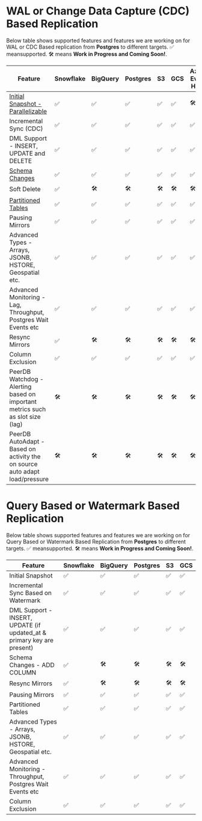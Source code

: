 # WAL or Change Data Capture (CDC) Based Replication

Below table shows supported features and features we are working on for WAL or CDC Based replication from **Postgres** to different targets.
✅ meansupported. 🛠️ means **Work in Progress and Coming Soon!**.

| Feature | Snowflake | BigQuery | Postgres | S3 | GCS | Azure Event Hubs |
| --- | --- | --- | --- | --- | --- | --- |
| [Initial Snapshot - Parallelizable](https://blog.peerdb.io/parallelized-initial-load-for-cdc-based-streaming-from-postgres#heading-parallelized-initial-snapshot-for-cdc-based-streaming) | ✅ | ✅ | ✅ | ✅ | ✅ | 🛠️ |
| Incremental Sync (CDC) | ✅ | ✅ | ✅ | ✅ | ✅ | ✅ |
| DML Support - INSERT, UPDATE and DELETE | ✅ | ✅ | ✅ | ✅ | ✅ | ✅ |
| [Schema Changes](/features/schema-changes) | ✅ | ✅ | ✅ | ✅ | ✅ | ✅ |
| Soft Delete | ✅ | 🛠️ | 🛠️ | 🛠️ | 🛠️ | 🛠️ |
| [Partitioned Tables](/features/replicating-partitioned-tables) | ✅ | ✅ | ✅ | ✅ | ✅ | ✅ |
| Pausing Mirrors | ✅ | ✅ | ✅ | ✅ | ✅ | ✅ |
| Advanced Types - Arrays, JSONB, HSTORE, Geospatial etc. | ✅ | ✅ | ✅ | ✅ | ✅ | ✅ |
| Advanced Monitoring - Lag, Throughput, Postgres Wait Events etc | ✅ | ✅ | ✅ | ✅ | ✅ | ✅ |
| Resync Mirrors | ✅ | 🛠️ | 🛠️ | 🛠️ | 🛠️ | 🛠️ |
| Column Exclusion | ✅ | ✅ | ✅ | ✅ | ✅ | ✅ |
| PeerDB Watchdog - Alerting based on important metrics such as slot size (lag) | 🛠️ | 🛠️ | 🛠️ | 🛠️ | 🛠️ | 🛠️ |
| PeerDB AutoAdapt - Based on activity the on source auto adapt load/pressure | 🛠️ | 🛠️ | 🛠️ | 🛠️ | 🛠️ | 🛠️ |


# Query Based or Watermark Based Replication

Below table shows supported features and features we are working on for Query Based or Watermark Based Replication from **Postgres** to different targets.
✅ meansupported. 🛠️ means **Work in Progress and Coming Soon!**.

| Feature | Snowflake | BigQuery | Postgres | S3 | GCS |
| --- | --- | --- | --- | --- | --- |
| Initial Snapshot | ✅ | ✅ | ✅ | ✅ | ✅ |
| Incremental Sync Based on Watermark | ✅ | ✅ | ✅ | ✅ | ✅ |
| DML Support - INSERT, UPDATE (if updated_at & primary key are present) | ✅ | ✅ | ✅ | ✅ | ✅ |
| Schema Changes - ADD COLUMN | ✅ | 🛠️ | 🛠️ | 🛠️ | 🛠️ |
| Resync Mirrors | ✅ | 🛠️ | 🛠️ | 🛠️ | 🛠️ |
| Pausing Mirrors | ✅ | ✅ | ✅ | ✅ | ✅ |
| Partitioned Tables | ✅ | ✅ | ✅ | ✅ | ✅ |
| Advanced Types - Arrays, JSONB, HSTORE, Geospatial etc. | ✅ | ✅ | ✅ | ✅ | ✅ |
| Advanced Monitoring - Throughput, Postgres Wait Events etc | ✅ | ✅ | ✅ | ✅ | ✅ |
| Column Exclusion | ✅ | ✅ | ✅ | ✅ | ✅ |
